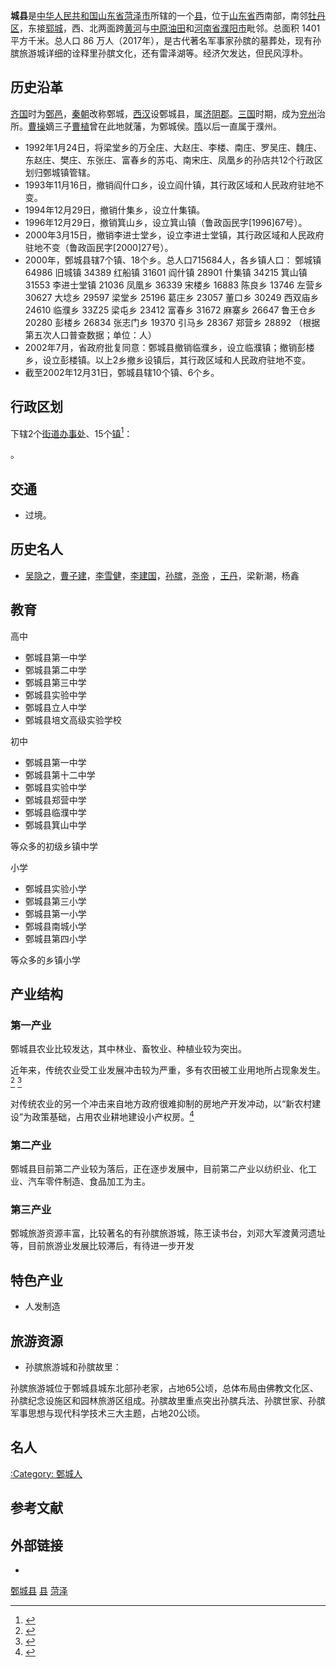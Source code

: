 {{refimprove|time=2013-06-15T12:56:47+00:00}}
{{non-free|time=2012-03-27T12:43:25+00:00}}
{{Infobox China County
| county = 鄄城县
| usedname = 
| nameorigin = 
| Photo = ChinaHezeJuancheng.png
| Photoname = 鄄城县在[[菏泽市|菏泽市]]的位置
| map = 
| map_caption = 
| Pinyin = Juànchéng Xiàn
| Belong = [[山东省|山东省]][[菏泽市|菏泽市]]
| Types = [[县|县]]
| admincode = 371726 
| founded = 
| seat = [[陈王街道|陈王街道]]
| officerTitle = 
| officer = 
| officerTitle2 = 
| officer2 = 
| division = 
| town = 
| township = 
| subdistrict = 
| dialect = 
| post code = 274600
| phone code = 530
| coordinate = 
| area = 1401
| area land = 
| area water = 
| census yr = 截至2020年11月1日零时常住人口
| pop = 74.7万人
| density =  
| GDP = 
| GDP_as_of = 
| GDPPC = 
| carlicense = 鲁R
| web = www.juancheng.gov.cn
| web_title = 鄄城县政府网
}}

'''{{ruby-py|鄄|-{zh-cn:juàn;zh-tw:ㄐㄩㄢˋ;zh-hk:gyun<sup>3</sup>}-}}城县'''是[[中华人民共和国|中华人民共和国]][[山东省|山东省]][[菏泽市|菏泽市]]所辖的一个[[县|县]]，位于[[山东省|山东省]]西南部，南邻[[牡丹区|牡丹区]]，东接[[郓城|郓城]]，西、北两面跨[[黄河|黄河]]与[[中原油田|中原油田]]和[[河南省|河南省]][[濮阳市|濮阳市]]毗邻。总面积 1401 平方千米。总人口 86 万人（2017年），是古代著名军事家孙膑的墓葬处，现有孙膑旅游城详细的诠释里孙膑文化，还有雷泽湖等。经济欠发达，但民风淳朴。

==历史沿革==

[[齐国|齐国]]时为[[鄄邑|鄄邑]]，[[秦朝|秦朝]]改称鄄城，[[西汉|西汉]]设鄄城县，属[[济阴郡|济阴郡]]。[[三国|三国]]时期，成为[[兖州_(古代)|兖州]]治所。[[曹操|曹操]]嫡三子[[曹植|曹植]]曾在此地就藩，为鄄城侯。[[隋|隋]]以后一直属于濮州。

*1992年1月24日，将梁堂乡的万全庄、大赵庄、李楼、南庄、罗吴庄、魏庄、东赵庄、樊庄、东张庄、富春乡的苏屯、南宋庄、凤凰乡的孙店共12个行政区划归鄄城镇管辖。
*1993年11月16日，撤销阎什口乡，设立阎什镇，其行政区域和人民政府驻地不变。
*1994年12月29日，撤销什集乡，设立什集镇。
*1996年12月29日，撤销箕山乡，设立箕山镇（鲁政函民字[1996]67号）。
*2000年3月15日，撤销李进士堂乡，设立李进士堂镇，其行政区域和人民政府驻地不变（鲁政函民字[2000]27号）。
*2000年，鄄城县辖7个镇、18个乡。总人口715684人，各乡镇人口： 鄄城镇 64986 旧城镇 34389 红船镇 31601 阎什镇 28901 什集镇 34215 箕山镇 31553 李进士堂镇 21036 凤凰乡 36339 宋楼乡 16883 陈良乡 13746 左营乡 30627 大埝乡 29597 梁堂乡 25196 葛庄乡 23057 董口乡 30249 西双庙乡 24610 临濮乡 33Z25 梁屯乡 23412 富春乡 31672 麻寨乡 26647 鲁王仓乡 20280 彭楼乡 26834 张志门乡 19370 引马乡 28367 郑营乡 28892 （根据第五次人口普查数据；单位：人）
*2002年7月，省政府批复同意：鄄城县撤销临濮乡，设立临濮镇；撤销彭楼乡，设立彭楼镇。以上2乡撤乡设镇后，其行政区域和人民政府驻地不变。
*截至2002年12月31日，鄄城县辖10个镇、6个乡。

== 行政区划 ==
{{PAGENAMEBASE}}下辖2个[[街道办事处|街道办事处]]、15个[[行政建制镇|镇]]<ref>{{PRC admin/ref sgc|37/17/26}}</ref>：

{{PRC admin/children|37/17/26}}。

== 交通 ==
* {{中国国道名|240}}过境。

==历史名人==
* [[吴隐之|吴隐之]]，[[曹子建|曹子建]]，[[李雪健|李雪健]]，[[李建国_(1946年)|李建国]]，[[孙膑|孙膑]]，[[尧帝|尧帝]] ，[[王丹|王丹]]，梁新潮，杨鑫

==教育==

高中
*鄄城县第一中学
*鄄城县第二中学
*鄄城县第三中学
*鄄城县实验中学
*鄄城县立人中学
*鄄城县培文高级实验学校
初中
*鄄城县第一中学
*鄄城县第十二中学
*鄄城县实验中学
*鄄城县郑营中学
*鄄城县临濮中学
*鄄城县箕山中学
等众多的初级乡镇中学

小学
*鄄城县实验小学
*鄄城县第三小学
*鄄城县第一小学
*鄄城县南城小学
*鄄城县第四小学
等众多的乡镇小学

== 产业结构 ==

=== 第一产业 ===
鄄城县农业比较发达，其中林业、畜牧业、种植业较为突出。

近年来，传统农业受工业发展冲击较为严重，多有农田被工业用地所占现象发生。<ref>{{Cite web |url=http://bbs.dzwww.com/thread-30101355-1-1.html |title=鄄城县：政府“以租代征”强占耕地，反诬村民敲诈 |access-date=2014-01-26 |archive-url=https://web.archive.org/web/20140202182557/http://bbs.dzwww.com/thread-30101355-1-1.html |archive-date=2014-02-02 |dead-url=yes }}</ref> <ref>{{Cite web |url=http://d.wanfangdata.com.cn/periodical_sddz200906004.aspx |title=鄄城县新一轮土地利用总体规划编制工作的思考与建议 |accessdate=2014-01-26 |archive-date=2014-02-02 |archive-url=https://web.archive.org/web/20140202141104/http://d.wanfangdata.com.cn/periodical_sddz200906004.aspx |dead-url=no }}</ref>

对传统农业的另一个冲击来自地方政府很难抑制的房地产开发冲动，以“新农村建设”为政策基础，占用农业耕地建设小产权房。<ref>{{Cite web |url=http://www.snnc-people.com.cn/html/jingshizhichuang/2013/0422/38044.html |title=山东鄄城县什集镇：建设小产权房肆意出售 |accessdate=2014-01-26 |archive-date=2014-02-04 |archive-url=https://web.archive.org/web/20140204022714/http://www.snnc-people.com.cn/html/jingshizhichuang/2013/0422/38044.html |dead-url=no }}</ref>

=== 第二产业 ===
鄄城县目前第二产业较为落后，正在逐步发展中，目前第二产业以纺织业、化工业、汽车零件制造、食品加工为主。

=== 第三产业 ===
鄄城旅游资源丰富，比较著名的有孙膑旅游城，陈王读书台，刘邓大军渡黄河遗址等，目前旅游业发展比较滞后，有待进一步开发

==特色产业==
*人发制造

==旅游资源==
*孙膑旅游城和孙膑故里：
孙膑旅游城位于鄄城县城东北部孙老家，占地65公顷，总体布局由佛教文化区、孙膑纪念设施区和园林旅游区组成。孙膑故里重点突出孙膑兵法、孙膑世家、孙膑军事思想与现代科学技术三大主题，占地20公顷。

==名人==
[[:Category:_鄄城人|:Category: 鄄城人]]

== 参考文献 ==
{{reflist}}

== 外部链接 ==
* {{Official website|http://www.juancheng.gov.cn/|name=鄄城县人民政府}}

{{鄄城县行政区划}}
{{菏泽市行政区划}}
{{山东行政区划}}

[[Category:鄄城县|]]
[[Category:菏泽区县|县]]
[[Category:山东省县份|菏泽]]